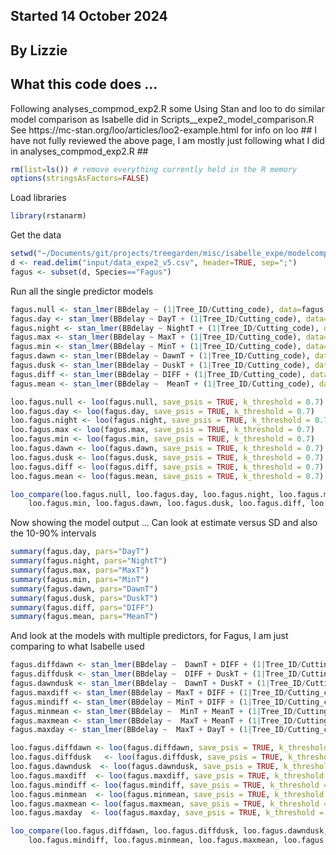 ## Started 14 October 2024
## By Lizzie

## What this code does ...
Following analyses_compmod_exp2.R some 
Using Stan and loo to do similar model comparison as Isabelle did in Scripts__expe2_model_comparison.R 
See https://mc-stan.org/loo/articles/loo2-example.html for info on loo ##
I have not fully reviewed the above page, I am mostly just following what I did in analyses_compmod_exp2.R ##

```r
rm(list=ls()) # remove everything currently held in the R memory
options(stringsAsFactors=FALSE)
```

Load libraries
```r
library(rstanarm)
```

Get the data
```r
setwd("~/Documents/git/projects/treegarden/misc/isabelle_expe/modelcompare")
d <- read.delim("input/data_expe2_v5.csv", header=TRUE, sep=";")
fagus <- subset(d, Species=="Fagus")
```

Run all the single predictor models 
```r
fagus.null <- stan_lmer(BBdelay ~ (1|Tree_ID/Cutting_code), data=fagus, cores=4)
fagus.day <- stan_lmer(BBdelay ~ DayT + (1|Tree_ID/Cutting_code), data=fagus, cores=4)
fagus.night <- stan_lmer(BBdelay ~ NightT + (1|Tree_ID/Cutting_code), data=fagus, cores=4)
fagus.max <- stan_lmer(BBdelay ~ MaxT + (1|Tree_ID/Cutting_code), data=fagus, cores=4)
fagus.min <- stan_lmer(BBdelay ~ MinT + (1|Tree_ID/Cutting_code), data=fagus, cores=4)
fagus.dawn <- stan_lmer(BBdelay ~ DawnT + (1|Tree_ID/Cutting_code), data=fagus, cores=4)
fagus.dusk <- stan_lmer(BBdelay ~ DuskT + (1|Tree_ID/Cutting_code), data=fagus, cores=4)
fagus.diff <- stan_lmer(BBdelay ~ DIFF + (1|Tree_ID/Cutting_code), data=fagus, cores=4)
fagus.mean <- stan_lmer(BBdelay ~  MeanT + (1|Tree_ID/Cutting_code), data=fagus, cores=4)

loo.fagus.null <- loo(fagus.null, save_psis = TRUE, k_threshold = 0.7)
loo.fagus.day <- loo(fagus.day, save_psis = TRUE, k_threshold = 0.7)
loo.fagus.night <- loo(fagus.night, save_psis = TRUE, k_threshold = 0.7)
loo.fagus.max <- loo(fagus.max, save_psis = TRUE, k_threshold = 0.7)
loo.fagus.min <- loo(fagus.min, save_psis = TRUE, k_threshold = 0.7)
loo.fagus.dawn <- loo(fagus.dawn, save_psis = TRUE, k_threshold = 0.7)
loo.fagus.dusk <- loo(fagus.dusk, save_psis = TRUE, k_threshold = 0.7)
loo.fagus.diff <- loo(fagus.diff, save_psis = TRUE, k_threshold = 0.7)
loo.fagus.mean <- loo(fagus.mean, save_psis = TRUE, k_threshold = 0.7)
```

```r
loo_compare(loo.fagus.null, loo.fagus.day, loo.fagus.night, loo.fagus.max,
	loo.fagus.min, loo.fagus.dawn, loo.fagus.dusk, loo.fagus.diff, loo.fagus.mean) 
```

Now showing the model output ... 
Can look at estimate versus SD and also the 10-90% intervals

```r
summary(fagus.day, pars="DayT") 
summary(fagus.night, pars="NightT") 
summary(fagus.max, pars="MaxT") 
summary(fagus.min, pars="MinT") 
summary(fagus.dawn, pars="DawnT") 
summary(fagus.dusk, pars="DuskT") 
summary(fagus.diff, pars="DIFF") 
summary(fagus.mean, pars="MeanT") 
```

And look at the models with multiple predictors, for Fagus, I am just comparing to what Isabelle used
```r
fagus.diffdawn <- stan_lmer(BBdelay ~  DawnT + DIFF + (1|Tree_ID/Cutting_code), data=fagus, cores=4)
fagus.diffdusk <- stan_lmer(BBdelay ~  DIFF + DuskT + (1|Tree_ID/Cutting_code), data=fagus, cores=4)
fagus.dawndusk <- stan_lmer(BBdelay ~  DawnT + DuskT + (1|Tree_ID/Cutting_code), data=fagus, cores=4)
fagus.maxdiff <- stan_lmer(BBdelay ~ MaxT + DIFF + (1|Tree_ID/Cutting_code), data=fagus, cores=4)
fagus.mindiff <- stan_lmer(BBdelay ~ MinT + DIFF + (1|Tree_ID/Cutting_code), data=fagus, cores=4)
fagus.minmean <- stan_lmer(BBdelay ~  MinT + MeanT + (1|Tree_ID/Cutting_code), data=fagus, cores=4)
fagus.maxmean <- stan_lmer(BBdelay ~  MaxT + MeanT + (1|Tree_ID/Cutting_code), data=fagus, cores=4)
fagus.maxday <- stan_lmer(BBdelay ~  MaxT + DayT + (1|Tree_ID/Cutting_code), data=fagus, cores=4)

loo.fagus.diffdawn <- loo(fagus.diffdawn, save_psis = TRUE, k_threshold = 0.7)
loo.fagus.diffdusk   <- loo(fagus.diffdusk, save_psis = TRUE, k_threshold = 0.7)
loo.fagus.dawndusk  <- loo(fagus.dawndusk, save_psis = TRUE, k_threshold = 0.7)
loo.fagus.maxdiff  <- loo(fagus.maxdiff, save_psis = TRUE, k_threshold = 0.7)
loo.fagus.mindiff <- loo(fagus.mindiff, save_psis = TRUE, k_threshold = 0.7)
loo.fagus.minmean  <- loo(fagus.minmean, save_psis = TRUE, k_threshold = 0.7)
loo.fagus.maxmean <- loo(fagus.maxmean, save_psis = TRUE, k_threshold = 0.7)
loo.fagus.maxday  <- loo(fagus.maxday, save_psis = TRUE, k_threshold = 0.7)

loo_compare(loo.fagus.diffdawn, loo.fagus.diffdusk, loo.fagus.dawndusk, loo.fagus.maxdiff,
	loo.fagus.mindiff, loo.fagus.minmean, loo.fagus.maxmean, loo.fagus.maxday) 
```